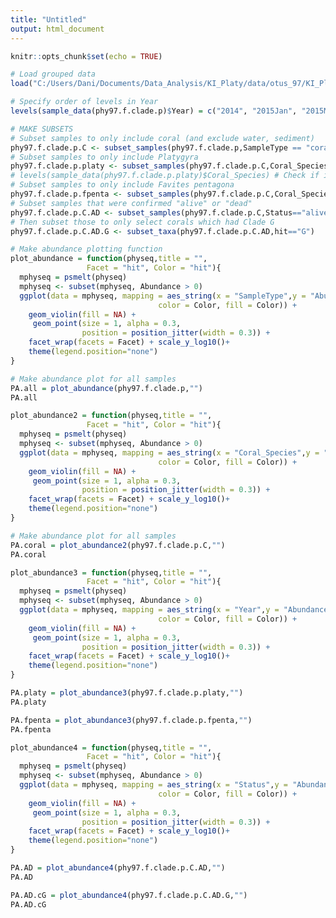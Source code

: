 ```yaml
---
title: "Untitled"
output: html_document
---
```


```r
knitr::opts_chunk$set(echo = TRUE)

# Load grouped data
load("C:/Users/Dani/Documents/Data_Analysis/KI_Platy/data/otus_97/KI_Platy_f_grouped.RData")

# Specify order of levels in Year
levels(sample_data(phy97.f.clade.p)$Year) = c("2014", "2015Jan", "2015May","2015July", "2016March")

# MAKE SUBSETS
# Subset samples to only include coral (and exclude water, sediment)
phy97.f.clade.p.C <- subset_samples(phy97.f.clade.p,SampleType == "coral")
# Subset samples to only include Platygyra
phy97.f.clade.p.platy <- subset_samples(phy97.f.clade.p.C,Coral_Species=="Platygyra_sp")
# levels(sample_data(phy97.f.clade.p.platy)$Coral_Species) # Check if it worked
# Subset samples to only include Favites pentagona
phy97.f.clade.p.fpenta <- subset_samples(phy97.f.clade.p.C,Coral_Species=="Favites_pentagona")
# Subset samples that were confirmed "alive" or "dead"
phy97.f.clade.p.C.AD <- subset_samples(phy97.f.clade.p.C,Status=="alive"|Status=="dead")
# Then subset those to only select corals which had Clade G
phy97.f.clade.p.C.AD.G <- subset_taxa(phy97.f.clade.p.C.AD,hit=="G")

```

```r
# Make abundance plotting function
plot_abundance = function(physeq,title = "",
			     Facet = "hit", Color = "hit"){
  mphyseq = psmelt(physeq)
  mphyseq <- subset(mphyseq, Abundance > 0)
  ggplot(data = mphyseq, mapping = aes_string(x = "SampleType",y = "Abundance",
                                 color = Color, fill = Color)) +
    geom_violin(fill = NA) +
     geom_point(size = 1, alpha = 0.3,
                position = position_jitter(width = 0.3)) +
    facet_wrap(facets = Facet) + scale_y_log10()+
    theme(legend.position="none")
}

# Make abundance plot for all samples
PA.all = plot_abundance(phy97.f.clade.p,"")
PA.all
```

```r
plot_abundance2 = function(physeq,title = "",
			     Facet = "hit", Color = "hit"){
  mphyseq = psmelt(physeq)
  mphyseq <- subset(mphyseq, Abundance > 0)
  ggplot(data = mphyseq, mapping = aes_string(x = "Coral_Species",y = "Abundance",
                                 color = Color, fill = Color)) +
    geom_violin(fill = NA) +
     geom_point(size = 1, alpha = 0.3,
                position = position_jitter(width = 0.3)) +
    facet_wrap(facets = Facet) + scale_y_log10()+
    theme(legend.position="none")
}

# Make abundance plot for all samples
PA.coral = plot_abundance2(phy97.f.clade.p.C,"")
PA.coral
```

```r
plot_abundance3 = function(physeq,title = "",
			     Facet = "hit", Color = "hit"){
  mphyseq = psmelt(physeq)
  mphyseq <- subset(mphyseq, Abundance > 0)
  ggplot(data = mphyseq, mapping = aes_string(x = "Year",y = "Abundance",
                                 color = Color, fill = Color)) +
    geom_violin(fill = NA) +
     geom_point(size = 1, alpha = 0.3,
                position = position_jitter(width = 0.3)) +
    facet_wrap(facets = Facet) + scale_y_log10()+
    theme(legend.position="none")
}

PA.platy = plot_abundance3(phy97.f.clade.p.platy,"")
PA.platy

PA.fpenta = plot_abundance3(phy97.f.clade.p.fpenta,"")
PA.fpenta

```

```r
plot_abundance4 = function(physeq,title = "",
			     Facet = "hit", Color = "hit"){
  mphyseq = psmelt(physeq)
  mphyseq <- subset(mphyseq, Abundance > 0)
  ggplot(data = mphyseq, mapping = aes_string(x = "Status",y = "Abundance",
                                 color = Color, fill = Color)) +
    geom_violin(fill = NA) +
     geom_point(size = 1, alpha = 0.3,
                position = position_jitter(width = 0.3)) +
    facet_wrap(facets = Facet) + scale_y_log10()+
    theme(legend.position="none")
}

PA.AD = plot_abundance4(phy97.f.clade.p.C.AD,"")
PA.AD

PA.AD.cG = plot_abundance4(phy97.f.clade.p.C.AD.G,"")
PA.AD.cG

```